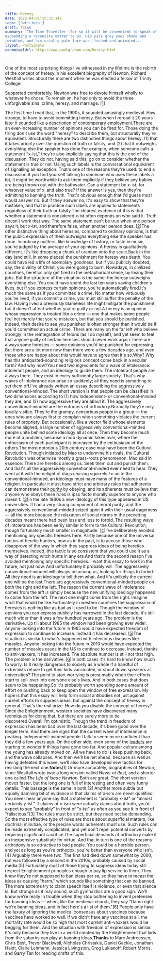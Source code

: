 ```yaml
---

title: Heresy
date: 2022-04-01T15:32:14Z
tags: ['writings']
draft: false
summary: 'The Time Traveller (for so it will be convenient to speak of him) was
expounding a recondite matter to us. His pale grey eyes shone and
twinkled, and his usually pale face was flushed and animated...'
layout: PostSimple
canonicalUrl: http://www.paulgraham.com/heresy.html

---
```


One of the most surprising things I've witnessed in my lifetime is
the rebirth of the concept of heresy.In his excellent biography of Newton, Richard Westfall writes about the
moment when he was elected a fellow of Trinity College:

Supported comfortably, Newton was free to devote himself wholly
to whatever he chose. To remain on, he had only to avoid the three
unforgivable sins: crime, heresy, and marriage.
[[1](#f1n)]

The first time I read that, in the 1990s, it sounded amusingly
medieval. How strange, to have to avoid committing heresy. But when
I reread it 20 years later it sounded like a description of
contemporary employment.There are an ever-increasing number of opinions you can be fired
for. Those doing the firing don't use the word "heresy" to describe
them, but structurally they're equivalent. Structurally there are
two distinctive things about heresy: (1) that it takes priority
over the question of truth or falsity, and (2) that it outweighs
everything else the speaker has done.For example, when someone calls a statement "x-ist," they're also
implicitly saying that this is the end of the discussion. They do
not, having said this, go on to consider whether the statement is
true or not. Using such labels is the conversational equivalent of
signalling an exception. That's one of the reasons they're used:
to end a discussion.If you find yourself talking to someone who uses these labels a
lot, it might be worthwhile to ask them explicitly if they believe
any babies are being thrown out with the bathwater. Can a statement
be x-ist, for whatever value of x, and also true? If the answer is
yes, then they're admitting to banning the truth. That's obvious
enough that I'd guess most would answer no. But if they answer no,
it's easy to show that they're mistaken, and that in practice such
labels are applied to statements regardless of their truth or
falsity.The clearest evidence of this is that whether a statement is
considered x-ist often depends on who said it. Truth doesn't work
that way. The same statement can't be true when one person says it,
but x-ist, and therefore false, when another person does.
[[2](#f2n)]The other distinctive thing about heresies, compared to ordinary
opinions, is that the public expression of them outweighs everything
else the speaker has done. In ordinary matters, like knowledge of
history, or taste in music, you're judged by the average of your
opinions. A heresy is qualitatively different. It's like dropping
a chunk of uranium onto the scale.Back in the day (and still, in some places) the punishment for
heresy was death. You could have led a life of exemplary goodness,
but if you publicly doubted, say, the divinity of Christ, you were
going to burn. Nowadays, in civilized countries, heretics only get
fired in the metaphorical sense, by losing their jobs. But the
structure of the situation is the same: the heresy
outweighs everything else. You could have spent the last ten years
saving children's lives, but if you express certain opinions, you're
automatically fired.It's much the same as if you committed a crime. No matter how
virtuously you've lived, if you commit a crime, you must still
suffer the penalty of the law. Having lived a previously blameless
life might mitigate the punishment, but it doesn't affect whether
you're guilty or not.A heresy is an opinion whose expression is treated like a crime —
one that makes some people feel not merely that you're mistaken,
but that you should be punished. Indeed, their desire to see you
punished is often stronger than it would be if you'd committed an
actual crime. There are many on the far left who believe
strongly in the reintegration of felons (as I do myself), and yet
seem to feel that anyone guilty of certain heresies should never
work again.There are always some heresies — some opinions you'd be punished
for expressing. But there are a lot more now than there were a few
decades ago, and even those who are happy about this would have to
agree that it's so.Why? Why has this antiquated-sounding religious concept come back
in a secular form? And why now?You need two ingredients for a wave of intolerance: intolerant
people, and an ideology to guide them. The intolerant people are
always there. They exist in every sufficiently large society. That's
why waves of intolerance can arise so suddenly; all they need is
something to set them off.I've already written an [essay](conformism.html)
describing the aggressively
conventional-minded. The short version is that people can be
classified in two dimensions according to (1) how independent- or
conventional-minded they are, and (2) how aggressive they are about
it. The aggressively conventional-minded are the enforcers of
orthodoxy.Normally they're only locally visible. They're the grumpy, censorious
people in a group — the ones who are always first to complain when
something violates the current rules of propriety. But occasionally,
like a vector field whose elements become aligned, a large number
of aggressively conventional-minded people unite behind some ideology
all at once. Then they become much more of a problem, because a mob
dynamic takes over, where the enthusiasm of each participant is
increased by the enthusiasm of the others.The most notorious 20th century case may have been the Cultural
Revolution. Though initiated by Mao to undermine his rivals, the
Cultural Revolution was otherwise mostly a grass-roots phenomenon.
Mao said in essence: There are heretics among us. Seek them out and
punish them. And that's all the aggressively conventional-minded
ever need to hear. They went at it with the delight of dogs chasing
squirrels.To unite the conventional-minded, an ideology must have many of the
features of a religion. In particular it must have strict and
arbitrary rules that adherents can demonstrate their
[purity](https://www.youtube.com/watch?v=qaHLd8de6nM)
by obeying, and its adherents must believe that anyone who obeys these
rules is ipso facto morally superior to anyone who doesn't.
[[3](#f3n)]In the late 1980s a new ideology of this type appeared in US
universities. It had a very strong component of moral purity, and
the aggressively conventional-minded seized upon it with their usual
eagerness — all the more because the relaxation of social norms
in the preceding decades meant there had been less and less to
forbid. The resulting wave of intolerance has been eerily similar
in form to the Cultural Revolution, though fortunately much smaller
in magnitude.
[[4](#f4n)]I've deliberately avoided mentioning any specific heresies here.
Partly because one of the universal tactics of heretic hunters, now
as in the past, is to accuse those who disapprove of the way in
which they suppress ideas of being heretics themselves. Indeed,
this tactic is so consistent that you could use it as a way of
detecting witch hunts in any era.And that's the second reason I've avoided mentioning any specific
heresies. I want this essay to work in the future, not just now.
And unfortunately it probably will. The aggressively conventional-minded
will always be among us, looking for things to forbid. All they
need is an ideology to tell them what. And it's unlikely the current
one will be the last.There are aggressively conventional-minded people on both the right
and the left. The reason the current wave of intolerance comes from
the left is simply because the new unifying ideology happened to
come from the left. The next one might come from the right. Imagine
what that would be like.Fortunately in western countries the suppression of heresies is
nothing like as bad as it used to be. Though the window of opinions
you can express publicly has narrowed in the last decade, it's still
much wider than it was a few hundred years ago. The problem is the
derivative. Up till about 1985 the window had been growing ever
wider. Anyone looking into the future in 1985 would have expected
freedom of expression to continue to increase. Instead it has
decreased.
[[5](#f5n)]The situation is similar to what's happened with infectious diseases
like measles. Anyone looking into the future in 2010 would have
expected the number of measles cases in the US to continue to
decrease. Instead, thanks to anti-vaxxers, it has increased. The
absolute number is still not that high. The problem is the derivative.
[[6](#f6n)]In both cases it's hard to know how much to worry. Is it really
dangerous to society as a whole if a handful of extremists refuse
to get their kids vaccinated, or shout down speakers at universities?
The point to start worrying is presumably when their efforts start
to spill over into everyone else's lives. And in both cases that
does seem to be happening.So it's probably worth spending some amount of effort on pushing
back to keep open the window of free expression. My hope is that
this essay will help form social antibodies not just against current
efforts to suppress ideas, but against the concept of heresy in
general. That's the real prize. How do you disable the concept of
heresy? Since the Enlightenment, western societies have discovered
many techniques for doing that, but there are surely more to be
discovered.Overall I'm optimistic. Though the trend in freedom of expression
has been bad over the last decade, it's been good over the longer
term. And there are signs that the current wave of intolerance is
peaking. Independent-minded people I talk to seem more confident
than they did a few years ago. On the other side, even some of the
[leaders](https://www.nytimes.com/2022/03/18/opinion/cancel-culture-free-speech-poll.html) are starting to wonder if things have
gone too far. And popular culture among the young has already moved on.
All we have
to do is keep pushing back, and the wave collapses. And then we'll
be net ahead, because as well as having defeated this wave, we'll
also have developed new tactics for resisting the next one.**Notes**[1]
Or more accurately, biographies of Newton, since Westfall wrote
two: a long version called _Never at Rest_, and a shorter one called
_The Life of Isaac Newton_. Both are great. The short version moves
faster, but the long one is full of interesting and often very funny
details. This passage is the same in both.[2]
Another more subtle but equally damning bit of evidence is
that claims of x-ism are never qualified. You never hear anyone say
that a statement is "probably x-ist" or "almost certainly y-ist."
If claims of x-ism were actually claims about truth, you'd expect
to see "probably" in front of "x-ist" as often as you see it in
front of "fallacious."[3]
The rules must be strict, but they need not be demanding. So
the most effective type of rules are those about superficial matters,
like doctrinal minutiae, or the precise words adherents must use.
Such rules can be made extremely complicated, and yet don't repel
potential converts by requiring significant sacrifice.The superficial demands of orthodoxy make it an inexpensive substitute
for virtue. And that in turn is one of the reasons orthodoxy is so
attractive to bad people. You could be a horrible person, and yet
as long as you're orthodox, you're better than everyone who isn't.[4]
Arguably there were two. The first had died down somewhat by
2000, but was followed by a second in the 2010s, probably caused
by social media.[5]
Fortunately most of those trying to suppress ideas today still
respect Enlightenment principles enough to pay lip service to them.
They know they're not supposed to ban ideas per se, so they have
to recast the ideas as causing "harm," which sounds like something
that can be banned. The more extreme try to claim speech itself is
violence, or even that silence is. But strange as it may sound,
such gymnastics are a good sign. We'll know we're really in trouble
when they stop bothering to invent pretenses for banning ideas —
when, like the medieval church, they say "Damn right we're banning
ideas, and in fact here's a list of them."[6]
People only have the luxury of ignoring the medical consensus
about vaccines because vaccines have worked so well. If we didn't
have any vaccines at all, the mortality rate would be so high that
most current anti-vaxxers would be begging for them. And the situation
with freedom of expression is similar. It's only because they live
in a world created by the Enlightenment that kids from the suburbs
can play at banning ideas.**Thanks** to Marc Andreessen, Chris Best,
Trevor Blackwell, Nicholas
Christakis, Daniel Gackle, Jonathan Haidt, Claire Lehmann, Jessica
Livingston, Greg Lukianoff, Robert Morris, and Garry Tan for reading
drafts of this.

